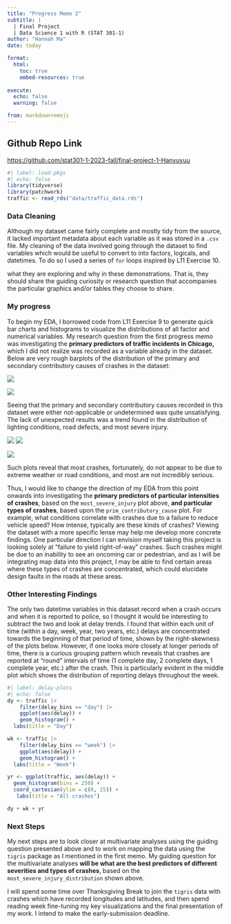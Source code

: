 ```yaml
---
title: "Progress Memo 2"
subtitle: |
  | Final Project 
  | Data Science 1 with R (STAT 301-1)
author: "Hannah Ma"
date: today

format:
  html:
    toc: true
    embed-resources: true
    
execute:
  echo: false
  warning: false

from: markdown+emoji 
---
```


::: {.callout-tip icon="false"}
## Github Repo Link

<https://github.com/stat301-1-2023-fall/final-project-1-Hanyuyuu>
:::

```r
#| label: load-pkgs
#| echo: false
library(tidyverse)
library(patchwork)
traffic <- read_rds("data/traffic_data.rds")
```

### Data Cleaning

Although my dataset came fairly complete and mostly tidy from the source, it lacked important metadata about each variable as it was stored in a `.csv` file. My cleaning of the data involved going through the dataset to find variables which would be useful to convert to into factors, logicals, and datetimes. To do so I used a series of `for` loops inspired by L11 Exercise 10.

what they are exploring and why in these demonstrations. That is, they should share the guiding curiosity or research question that accompanies the particular graphics and/or tables they choose to share.

### My progress

To begin my EDA, I borrowed code from L11 Exercise 9 to generate quick bar charts and histograms to visualize the distributions of all factor and numerical variables. My research question from the first progress memo was investigating the **primary predictors of traffic incidents in Chicago,** which I did not realize was recorded as a variable already in the dataset. Below are very rough barplots of the distribution of the primary and secondary contributory causes of crashes in the dataset:

![](plots/factor/prim_contributory_cause_distribution.png)

![](plots/factor/sec_contributory_cause_distribution.png)

Seeing that the primary and secondary contributory causes recorded in this dataset were either not-applicable or undetermined was quite unsatisfying. The lack of unexpected results was a trend found in the distribution of lighting conditions, road defects, and most severe injury.

![](plots/factor/lighting_condition_distribution.png) ![](plots/factor/road_defect_distribution.png)

![](plots/factor/most_severe_injury_distribution.png)

Such plots reveal that most crashes, fortunately, do not appear to be due to extreme weather or road conditions, and most are not incredibly serious.

Thus, I would like to change the direction of my EDA from this point onwards into investigating the **primary predictors of particular intensities of crashes**, based on the `most_severe_injury` plot above, **and particular types of crashes**, based upon the `prim_contributory_cause` plot. For example, what conditions correlate with crashes due to a failure to reduce vehicle speed? How intense, typically are these kinds of crashes? Viewing the dataset with a more specific lense may help me develop more concrete findings. One particular direction I can envision myself taking this project is looking solely at "failure to yield right-of-way" crashes. Such crashes might be due to an inability to see an oncoming car or pedestrian, and as I will be integrating map data into this project, I may be able to find certain areas where these types of crashes are concentrated, which could elucidate design faults in the roads at these areas.

### Other Interesting Findings

The only two datetime variables in this dataset record when a crash occurs and when it is reported to police, so I thought it would be interesting to subtract the two and look at delay trends. I found that within each unit of time (within a day, week, year, two years, etc.) delays are concentrated towards the beginning of that period of time, shown by the right-skewness of the plots below. However, if one looks more closely at longer periods of time, there is a curious grouping pattern which reveals that crashes are reported at "round" intervals of time (1 complete day, 2 complete days, 1 complete year, etc.) after the crash. This is particularly evident in the middle plot which shows the distribution of reporting delays throughout the week.

```r
#| label: delay-plots
#| echo: false
dy <- traffic |> 
    filter(delay_bins == "day") |> 
    ggplot(aes(delay)) +
    geom_histogram() +
  labs(title = "Day")

wk <- traffic |> 
    filter(delay_bins == "week") |> 
    ggplot(aes(delay)) +
    geom_histogram() +
  labs(title = "Week")

yr <- ggplot(traffic, aes(delay)) +
  geom_histogram(bins = 250) +
  coord_cartesian(ylim = c(0, 25)) +
   labs(title = "All crashes")

dy + wk + yr
```

### Next Steps

My next steps are to look closer at multivariate analyses using the guiding question presented above and to work on mapping the data using the `tigris` package as I mentioned in the first memo. My guiding question for the multivariate analyses **will be what are the best predictors of different severities and types of crashes**, based on the `most_severe_injury_distribution` shown above.

I will spend some time over Thanksgiving Break to join the `tigris` data with crashes which have recorded longitudes and latitudes, and then spend reading week fine-tuning my key visualizations and the final presentation of my work. I intend to make the early-submission deadline.
